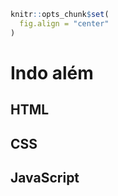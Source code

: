 ```r
knitr::opts_chunk$set(
  fig.align = "center"
)
```

# Indo além

## HTML

## CSS

## JavaScript

